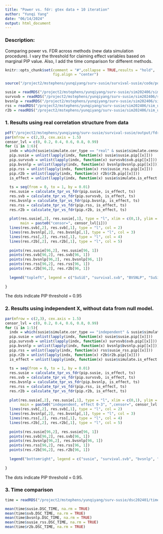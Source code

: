 ```yaml
---
title: "Power vs. fdr: gtex data + 10 iteration"
author: "Yunqi Yang"
date: "06/14/2024"
output: html_document
---
```


### Description:

Comparing power vs. FDR across methods (new data simulation procedure). I vary the threshold for claiming effect variables based on marginal PIP value. Also, I add the time comparison for different methods.

```r
knitr::opts_chunk$set(comment = "#",collapse = TRUE,results = "hold",
                      fig.align = "center")
```

```r
source("/project2/mstephens/yunqiyang/surv-susie/survival-susie/code/post_summary.R")
```

```r
susie = readRDS("/project2/mstephens/yunqiyang/surv-susie/sim202406/sim_ukb_niter10/susie.rds")
survsvb = readRDS("/project2/mstephens/yunqiyang/surv-susie/sim202406/sim_ukb_niter10/survsvb.rds")
bvsnlp = readRDS("/project2/mstephens/yunqiyang/surv-susie/sim202406/sim_ukb_niter10/bvsnlp.rds")
rss = readRDS("/project2/mstephens/yunqiyang/surv-susie/sim202406/sim_ukb_niter10/susie_rss.rds")
r2b = readRDS("/project2/mstephens/yunqiyang/surv-susie/sim202406/sim_ukb_niter10/r2b.rds")
```

### 1. Results using real correlation structure from data

```r
pdf("/project2/mstephens/yunqiyang/surv-susie/survival-susie/output/fdr_ukb.pdf", width= 12, height = 8)
par(mfrow = c(2,3), cex.axis = 1.5)
censor_lvl = c(0, 0.2, 0.4, 0.6, 0.8, 0.99)
for (i in 1:6){
  indx = which(susie$simulate.cor_type == "real" & susie$simulate.censor_lvl == censor_lvl[i])
  pip.susie = unlist(lapply(indx, function(x) susie$susie.pip[[x]]))
  pip.survsvb = unlist(lapply(indx, function(x) survsvb$svb.pip[[x]]))
  pip.bvsnlp = unlist(lapply(indx, function(x) bvsnlp$bvsnlp.pip[[x]]))
  pip.rss = unlist(lapply(indx, function(x) rss$susie_rss.pip[[x]]))
  pip.r2b = unlist(lapply(indx, function(x) r2b$r2b.pip[[x]]))
  is_effect = unlist(lapply(indx, function(x) susie$simulate.is_effect[[x]]))
  
  ts = seq(from = 0, to = 1, by = 0.01)
  res.susie = calculate_tpr_vs_fdr(pip.susie, is_effect, ts)
  res.svb = calculate_tpr_vs_fdr(pip.survsvb, is_effect, ts)
  res.bvsnlp = calculate_tpr_vs_fdr(pip.bvsnlp, is_effect, ts)
  res.rss = calculate_tpr_vs_fdr(pip.rss, is_effect, ts)
  res.r2b = calculate_tpr_vs_fdr(pip.r2b, is_effect, ts)
  
  plot(res.susie[,2], res.susie[,1], type = "l", xlim = c(0,1), ylim = c(0, 1), xlab = "FDR", ylab = "Power",
       main = paste0("censor=", censor_lvl[i]))
  lines(res.svb[,2], res.svb[,1], type = "l", col = 2)
  lines(res.bvsnlp[,2], res.bvsnlp[,1], type = "l", col = 3)
  lines(res.rss[,2], res.rss[,1], type = "l", col = 4)
  lines(res.r2b[,2], res.r2b[,1], type = "l", col = 5)
  
  points(res.susie[96,2], res.susie[96, 1])
  points(res.svb[96,2], res.svb[96, 1])
  points(res.bvsnlp[96,2], res.bvsnlp[96, 1])
  points(res.rss[96,2], res.rss[96, 1])
  points(res.r2b[96,2], res.r2b[96, 1])
  
  legend("topleft", legend = c("SuSiE", "survival.svb", "BVSNLP", "SuSiE.RSS", "R2BGLiMS"), col = c(1,2,3,4,5), lty = 1)
  
}

```
The dots indicate PIP threshold = 0.95


### 2. Results using independent X, without data from null model. 

```r
par(mfrow = c(2,3), cex.axis = 1.5)
censor_lvl = c(0, 0.2, 0.4, 0.6, 0.8, 0.99)
for (i in 1:5){
  indx = which(susie$simulate.cor_type == "independent" & susie$simulate.censor_lvl == censor_lvl[i])
  pip.susie = unlist(lapply(indx, function(x) susie$susie.pip[[x]]))
  pip.survsvb = unlist(lapply(indx, function(x) survsvb$svb.pip[[x]]))
  pip.bvsnlp = unlist(lapply(indx, function(x) bvsnlp$bvsnlp.pip[[x]]))
  pip.rss = unlist(lapply(indx, function(x) rss$susie_rss.pip[[x]]))
  pip.r2b = unlist(lapply(indx, function(x) r2b$r2b.pip[[x]]))
  is_effect = unlist(lapply(indx, function(x) susie$simulate.is_effect[[x]]))
  
  ts = seq(from = 0, to = 1, by = 0.01)
  res.susie = calculate_tpr_vs_fdr(pip.susie, is_effect, ts)
  res.svb = calculate_tpr_vs_fdr(pip.survsvb, is_effect, ts)
  res.bvsnlp = calculate_tpr_vs_fdr(pip.bvsnlp, is_effect, ts)
  res.rss = calculate_tpr_vs_fdr(pip.rss, is_effect, ts)
  res.r2b = calculate_tpr_vs_fdr(pip.r2b, is_effect, ts)
  
  plot(res.susie[,2], res.susie[,1], type = "l", xlim = c(0,1), ylim = c(0, 1), xlab = "FDR", ylab = "Power",
       main = paste0("independent, effect 0-3", ",censor=", censor_lvl[i]))
  lines(res.svb[,2], res.svb[,1], type = "l", col = 2)
  lines(res.bvsnlp[,2], res.bvsnlp[,1], type = "l", col = 3)
  lines(res.rss[,2], res.rss[,1], type = "l", col = 4)
  lines(res.r2b[,2], res.r2b[,1], type = "l", col = 5)
  
  points(res.susie[96,2], res.susie[96, 1])
  points(res.svb[96,2], res.svb[96, 1])
  points(res.bvsnlp[96,2], res.bvsnlp[96, 1])
  points(res.rss[96,2], res.rss[96, 1])
  points(res.r2b[96,2], res.r2b[96, 1])
  
  legend("bottomright", legend = c("susie", "survival.svb", "bvsnlp", "rss", "r2b"), col = c(1,2,3,4,5), lty = 1)
  
}

```

The dots indicate PIP threshold = 0.95.


### 3. Time comparison

```r
time = readRDS("/project2/mstephens/yunqiyang/surv-susie/dsc202401/time.rds")
```

```r
mean(time$susie.DSC_TIME, na.rm = TRUE)
mean(time$svb.DSC_TIME, na.rm = TRUE)
mean(time$bvsnlp.DSC_TIME, na.rm = TRUE)
mean(time$susie_rss.DSC_TIME, na.rm = TRUE)
mean(time$r2b.DSC_TIME, na.rm = TRUE)
```



